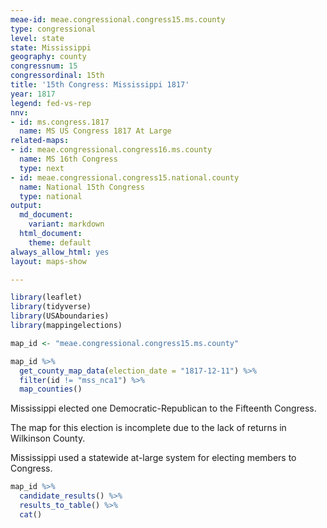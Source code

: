 ```yaml
---
meae-id: meae.congressional.congress15.ms.county
type: congressional
level: state
state: Mississippi
geography: county
congressnum: 15
congressordinal: 15th
title: '15th Congress: Mississippi 1817'
year: 1817
legend: fed-vs-rep
nnv:
- id: ms.congress.1817
  name: MS US Congress 1817 At Large
related-maps:
- id: meae.congressional.congress16.ms.county
  name: MS 16th Congress
  type: next
- id: meae.congressional.congress15.national.county
  name: National 15th Congress
  type: national
output:
  md_document:
    variant: markdown
  html_document:
    theme: default
always_allow_html: yes
layout: maps-show

---
```


```r
library(leaflet)
library(tidyverse)
library(USAboundaries)
library(mappingelections)

map_id <- "meae.congressional.congress15.ms.county"
```

<div class="map">

```r
map_id %>%
  get_county_map_data(election_date = "1817-12-11") %>% 
  filter(id != "mss_nca1") %>% 
  map_counties()
```

</div>

Mississippi elected one Democratic-Republican to the Fifteenth Congress.

The map for this election is incomplete due to the lack of returns in Wilkinson County.

Mississippi used a statewide at-large system for electing members to Congress. 

<div class="results-table">

```r
map_id %>%
  candidate_results() %>%
  results_to_table() %>%
  cat()
```

</div>
